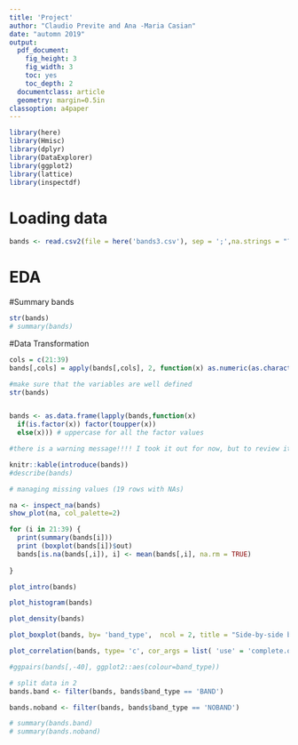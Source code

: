 ```yaml
---
title: 'Project'
author: "Claudio Previte and Ana -Maria Casian"
date: "automn 2019"
output:
  pdf_document:
    fig_height: 3
    fig_width: 3
    toc: yes
    toc_depth: 2
  documentclass: article
  geometry: margin=0.5in
classoption: a4paper
---
```


```r
library(here)
library(Hmisc)
library(dplyr)
library(DataExplorer)
library(ggplot2)
library(lattice)
library(inspectdf)

```

# Loading data

```r
bands <- read.csv2(file = here('bands3.csv'), sep = ';',na.strings = "?")
```

# EDA

#Summary bands
```r
str(bands)
# summary(bands)
```

#Data Transformation
```r

cols = c(21:39)  
bands[,cols] = apply(bands[,cols], 2, function(x) as.numeric(as.character(x))) #change class to numeric for num row

#make sure that the variables are well defined
str(bands)


bands <- as.data.frame(lapply(bands,function(x) 
  if(is.factor(x)) factor(toupper(x)) 
  else(x))) # uppercase for all the factor values

#there is a warning message!!!! I took it out for now, but to review it and understand it

```

```r
knitr::kable(introduce(bands))
#describe(bands)

```

```r
# managing missing values (19 rows with NAs)

na <- inspect_na(bands)
show_plot(na, col_palette=2)
```

```r

for (i in 21:39) {
  print(summary(bands[i]))
  print (boxplot(bands[i])$out)
  bands[is.na(bands[,i]), i] <- mean(bands[,i], na.rm = TRUE)    
  
}


```

```r
plot_intro(bands)

plot_histogram(bands)

plot_density(bands)

plot_boxplot(bands, by= 'band_type',  ncol = 2, title = "Side-by-side boxplots")

plot_correlation(bands, type= 'c', cor_args = list( 'use' = 'complete.obs'))

#ggpairs(bands[,-40], ggplot2::aes(colour=band_type))

# split data in 2
bands.band <- filter(bands, bands$band_type == 'BAND')

bands.noband <- filter(bands, bands$band_type == 'NOBAND')

# summary(bands.band)
# summary(bands.noband)


```







